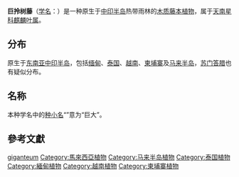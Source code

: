 {{Speciesbox
| status = NE
| status_system = IUCN3.1
| status_ref ={{r|IUCN}}
| image = Epipremnum giganteum (Roxb.) Schott.jpg
| image caption = {{le|玛蒂尔达·史密斯|Matilda Smith}} 为第130期《[[柯蒂斯植物学杂志|柯蒂斯植物学杂志]]》所绘的插画
| taxon=Epipremnum giganteum
| authority =([[Roxb.|Roxb.]]) [[Schott|Schott]], 1857
| synonyms_ref ={{r|theplantlist}}
| synonyms =
*''Monstera gigantea'' <br><small>(Roxb.) Schott, 1830</small>
*''Pothos giganteus'' <br><small>Roxb., 1820</small>
*''Rhaphidophora gigantea'' <br><small>(Roxb.) [[Ridl.|Ridl.]], 1907</small>
*''Scindapsus giganteus'' <br><small>(Roxb.) Schott, 1832</small>
}}
'''巨拎树藤'''（[[学名|学名]]：''{{lang|la|Epipremnum giganteum}}''）是一种原生于[[中印半岛|中印半岛]]热带雨林的[[木质|木质]][[藤本植物|藤本植物]]，属于[[天南星科|天南星科]][[麒麟叶属|麒麟叶属]]。

==分布==
原生于[[东南亚|东南亚]][[中印半岛|中印半岛]]，包括[[缅甸|缅甸]]、[[泰国|泰国]]、[[越南|越南]]、[[柬埔寨|柬埔寨]]及[[马来半岛|马来半岛]]，[[苏门答腊|苏门答腊]]也有疑似分布{{r|kew}}。

==名称==
本种学名中的[[种小名|种小名]]“''{{lang|la|giganteum}}''”意为“巨大”。

==參考文獻==
{{reflist|refs=
<ref name="theplantlist">[http://www.theplantlist.org/tpl1.1/record/kew-70488 ''Epipremnum giganteum'' (Roxb.) Schott]. In: ''The Plant List'' (2013). Version 1.1. Published on the Internet; http://www.theplantlist.org/ [2015-2-17]. </ref>
<ref name="IUCN">[[The_IUCN_Red_List_of_Threatened_Species|The IUCN Red List of Threatened Species]]. Version 2014.3. <[http://www.iucnredlist.org www.iucnredlist.org]>. Downloaded on 16 February 2015.</ref>
<ref name="kew">[http://apps.kew.org/wcsp/namedetail.do?name_id=70488 ''Epipremnum giganteum'' (Roxb.) Schott]. In: Govaerts, R. (2015). ''World Checklist of Araceae''. Facilitated by the Royal Botanic Gardens, Kew. Published on the Internet; http://apps.kew.org/wcsp/ Retrieved 2015-2-17.</ref>
}}

{{commonscat|Epipremnum giganteum}}
{{wikispecies|Epipremnum giganteum}}

{{taxonbar}}
{{Araceae-stub}}
[[Category:麒麟叶属|giganteum]]
[[Category:馬來西亞植物|Category:馬來西亞植物]]
[[Category:马来半岛植物|Category:马来半岛植物]]
[[Category:泰国植物|Category:泰国植物]]
[[Category:緬甸植物|Category:緬甸植物]]
[[Category:越南植物|Category:越南植物]]
[[Category:柬埔寨植物|Category:柬埔寨植物]]